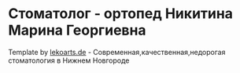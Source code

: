 # Стоматолог - ортопед Никитина Марина Георгиевна

Template by [lekoarts.de](https://www.lekoarts.de?utm_source=cara&utm_medium=Starter) - Современная,качественная,недорогая стоматология в Нижнем Новгороде
